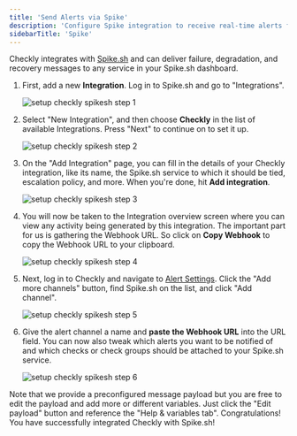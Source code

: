 ```yaml
---
title: 'Send Alerts via Spike'
description: 'Configure Spike integration to receive real-time alerts from Checkly monitors'
sidebarTitle: 'Spike'
---
```


Checkly integrates with [Spike.sh](https://spike.sh) and can
deliver failure, degradation, and recovery messages to any service in your Spike.sh dashboard.

1. First, add a new **Integration**. Log in to Spike.sh and go to "Integrations".

   ![setup checkly spikesh step 1](/images/docs/images/integrations/spikesh/spike_step1_frame.png)

2. Select "New Integration", and then choose **Checkly** in the list of available Integrations. Press "Next" to continue on to set it up.

   ![setup checkly spikesh step 2](/images/docs/images/integrations/spikesh/spike_step2_frame.png)

3. On the "Add Integration" page, you can fill in the details of your Checkly integration, like its name, the Spike.sh service to which it should be tied, escalation policy, and more. When you're done, hit **Add integration**.

   ![setup checkly spikesh step 3](/images/docs/images/integrations/spikesh/spike_step3_frame.png)

4. You will now be taken to the Integration overview screen where you can view any activity being generated by this integration. The important part for us is gathering the Webhook URL. So click on **Copy Webhook** to copy the Webhook URL to your clipboard.

   ![setup checkly spikesh step 4](/images/docs/images/integrations/spikesh/spike_step4_frame.png)

5. Next, log in to Checkly and navigate to [Alert Settings](https://app.checklyhq.com/alert-settings/).
   Click the "Add more channels" button, find Spike.sh on the list, and click "Add channel".

   ![setup checkly spikesh step 5](/images/docs/images/integrations/spikesh/spike_step5_frame.png)

4. Give the alert channel a name and **paste the Webhook URL** into the URL field. You can now also tweak
   which alerts you want to be notified of and which checks or check groups should be attached to your Spike.sh service.

   ![setup checkly spikesh step 6](/images/docs/images/integrations/spikesh/spike_step6_frame.png)

<Note>
   Note that we provide a preconfigured message payload but you are free to edit the payload and add more or different
  variables. Just click the "Edit payload" button and reference the "Help & variables tab".
</Note>
Congratulations! You have successfully integrated Checkly with Spike.sh!
